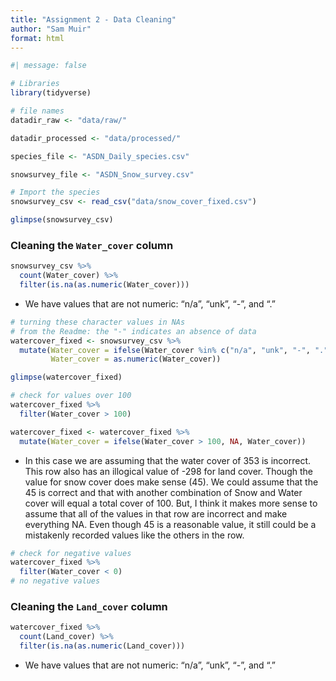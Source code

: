```yaml
---
title: "Assignment 2 - Data Cleaning"
author: "Sam Muir"
format: html
---
```


```r
#| message: false  

# Libraries
library(tidyverse)

# file names
datadir_raw <- "data/raw/"

datadir_processed <- "data/processed/"

species_file <- "ASDN_Daily_species.csv"

snowsurvey_file <- "ASDN_Snow_survey.csv"
```

```r
# Import the species
snowsurvey_csv <- read_csv("data/snow_cover_fixed.csv")

glimpse(snowsurvey_csv)
```

### Cleaning the `Water_cover` column
```r
snowsurvey_csv %>%
  count(Water_cover) %>%
  filter(is.na(as.numeric(Water_cover)))
```
- We have values that are not numeric: "n/a", "unk", "-", and "."

```r
# turning these character values in NAs
# from the Readme: the "-" indicates an absence of data
watercover_fixed <- snowsurvey_csv %>%
  mutate(Water_cover = ifelse(Water_cover %in% c("n/a", "unk", "-", "."), NA, Water_cover),
         Water_cover = as.numeric(Water_cover))

glimpse(watercover_fixed)
```

```r
# check for values over 100
watercover_fixed %>%
  filter(Water_cover > 100)

watercover_fixed <- watercover_fixed %>%
  mutate(Water_cover = ifelse(Water_cover > 100, NA, Water_cover))
```

- In this case we are assuming that the water cover of 353 is incorrect. This row also has an illogical value of -298 for land cover. Though the value for snow cover does make sense (45). We could assume that the 45 is correct and that with another combination of Snow and Water cover will equal a total cover of 100. But, I think it makes more sense to assume that all of the values in that row are incorrect and make everything NA. Even though 45 is a reasonable value, it still could be a mistakenly recorded values like the others in the row.  

```r
# check for negative values
watercover_fixed %>%
  filter(Water_cover < 0)
# no negative values
```

### Cleaning the `Land_cover` column
```r
watercover_fixed %>%
  count(Land_cover) %>%
  filter(is.na(as.numeric(Land_cover)))
```
- We have values that are not numeric: "n/a", "unk", "-", and "."

